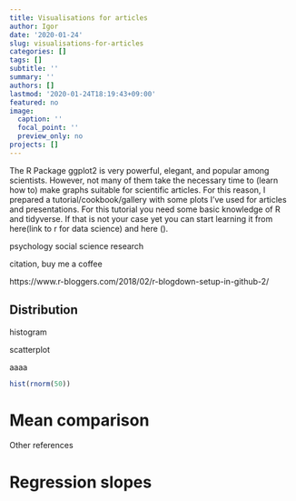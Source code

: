 ```yaml
---
title: Visualisations for articles
author: Igor
date: '2020-01-24'
slug: visualisations-for-articles
categories: []
tags: []
subtitle: ''
summary: ''
authors: []
lastmod: '2020-01-24T18:19:43+09:00'
featured: no
image:
  caption: ''
  focal_point: ''
  preview_only: no
projects: []
---
```


The R Package ggplot2 is very powerful, elegant, and popular among scientists. However, not many of them take the necessary time to (learn how to) make graphs suitable for scientific articles. For this reason, I prepared a tutorial/cookbook/gallery with some plots I've used for articles and presentations.
For this tutorial you need some basic knowledge of R and tidyverse. If that is not your case yet you can start learning it from here(link to r for data science) and here ().

psychology social science research


citation, buy me a coffee

https://www.r-bloggers.com/2018/02/r-blogdown-setup-in-github-2/


## Distribution

histogram

scatterplot

aaaa

```r
hist(rnorm(50))
```

# Mean comparison

Other references


# Regression slopes
